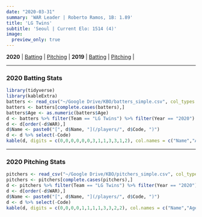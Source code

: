 ```yaml
---
date: "2020-03-31"
summary: 'WAR Leader | Roberto Ramos, 1B: 1.89'
title: 'LG Twins'
subtitle: 'Seoul | Current Elo: 1514 (4)'
image:
  preview_only: true
---
```

**2020** | [Batting](#batting) | [Pitching](#pitching) | 
**2019** | [Batting](https://www.kbofancystats.com/2019-stats/LGTwins/#batting) | [Pitching](https://www.kbofancystats.com/2019-stats/LGTwins/#pitching) | 
 
***
### 2020 Batting Stats {#batting}
```r
library(tidyverse)
library(kableExtra)
batters <- read_csv("~/Google Drive/KBO/batters_simple.csv", col_types = cols())
batters <- batters[complete.cases(batters),]
batters$Age <- as.numeric(batters$Age)
d <- batters %>% filter(Team == "LG Twins") %>% filter(Year == "2020") %>% select(-Team, -Year, -KName, -Url)
d <- d[order(-d$WAR),]
d$Name <- paste0("[", d$Name, "](/players/", d$Code, ")")
d <- d %>% select(-Code)
kable(d, digits = c(0,0,0,0,0,0,3,1,1,3,3,1,2), col.names = c("Name","Age","Pos","G","PA","HR","OPS","BB%","SO%","ISO","BABIP","wRC+","WAR")) %>% kable_styling(bootstrap_options = c("striped", "hover"), fixed_thead = T) %>%column_spec(1, bold = T, border_right = F)
```
***
### 2020 Pitching Stats {#pitching}
```r
pitchers <- read_csv("~/Google Drive/KBO/pitchers_simple.csv", col_types = cols())
pitchers <- pitchers[complete.cases(pitchers),]
d <- pitchers %>% filter(Team == "LG Twins") %>% filter(Year == "2020") %>% select(-Team, -Year, -KName, -Position, -Url)
d <- d[order(-d$WAR),]
d$Name <- paste0("[", d$Name, "](/players/", d$Code, ")")
d <- d %>% select(-Code)
kable(d, digits = c(0,0,0,0,1,1,1,1,3,3,2,2), col.names = c("Name","Age","G","GS","IP","K/9","BB/9","HR/9","BABIP","ERA","FIP","WAR")) %>% kable_styling(bootstrap_options = c("striped", "hover"), fixed_thead = T) %>% column_spec(1, bold = T, border_right = F)
```
